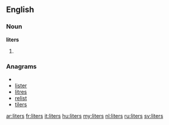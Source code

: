 ==English==

===Noun===
'''liters'''

# {{plural of|[[liter]]}}

===Anagrams===
* {{alphagram|eilrst}}
* [[lister#English|lister]]
* [[litres#English|litres]]
* [[relist#English|relist]]
* [[tilers#English|tilers]]

[[ar:liters]]
[[fr:liters]]
[[it:liters]]
[[hu:liters]]
[[my:liters]]
[[nl:liters]]
[[ru:liters]]
[[sv:liters]]